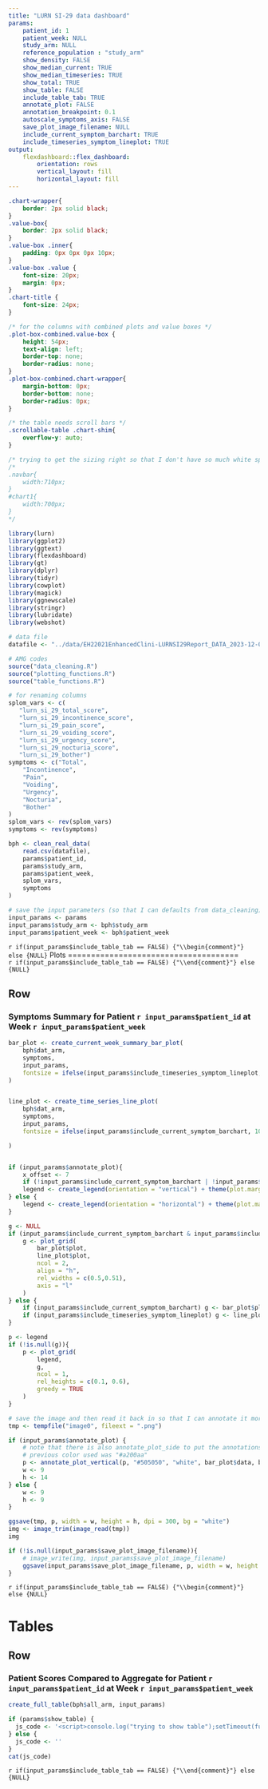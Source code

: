```yaml
---
title: "LURN SI-29 data dashboard"
params:
    patient_id: 1
    patient_week: NULL
    study_arm: NULL
    reference_population : "study_arm"
    show_density: FALSE
    show_median_current: TRUE
    show_median_timeseries: TRUE
    show_total: TRUE
    show_table: FALSE
    include_table_tab: TRUE
    annotate_plot: FALSE
    annotation_breakpoint: 0.1
    autoscale_symptoms_axis: FALSE
    save_plot_image_filename: NULL
    include_current_symptom_barchart: TRUE
    include_timeseries_symptom_lineplot: TRUE
output: 
    flexdashboard::flex_dashboard:
        orientation: rows
        vertical_layout: fill
        horizontal_layout: fill
---
```


```css
.chart-wrapper{
    border: 2px solid black;
}
.value-box{
    border: 2px solid black;
}
.value-box .inner{
    padding: 0px 0px 0px 10px;
}
.value-box .value {
    font-size: 20px;
    margin: 0px;
}
.chart-title {
    font-size: 24px;
}

/* for the columns with combined plots and value boxes */
.plot-box-combined.value-box {
    height: 54px;
    text-align: left;
    border-top: none;
    border-radius: none;
}
.plot-box-combined.chart-wrapper{
    margin-bottom: 0px;
    border-bottom: none;
    border-radius: 0px;
}

/* the table needs scroll bars */
.scrollable-table .chart-shim{
    overflow-y: auto;
}

/* trying to get the sizing right so that I don't have so much white space! */
/* 
.navbar{
    width:710px;
}
#chart1{
    width:700px;
}
*/
```


```r
library(lurn)
library(ggplot2)
library(ggtext)
library(flexdashboard)
library(gt)
library(dplyr)
library(tidyr)
library(cowplot)
library(magick)
library(ggnewscale)
library(stringr)
library(lubridate)
library(webshot)

# data file
datafile <- "../data/EH22021EnhancedClini-LURNSI29Report_DATA_2023-12-01_1444.csv"

# AMG codes
source("data_cleaning.R")
source("plotting_functions.R")
source("table_functions.R")

# for renaming columns
splom_vars <- c(
   "lurn_si_29_total_score", 
   "lurn_si_29_incontinence_score",
   "lurn_si_29_pain_score", 
   "lurn_si_29_voiding_score",
   "lurn_si_29_urgency_score", 
   "lurn_si_29_nocturia_score",
   "lurn_si_29_bother")
symptoms <- c("Total", 
    "Incontinence", 
    "Pain", 
    "Voiding", 
    "Urgency", 
    "Nocturia", 
    "Bother"
)
splom_vars <- rev(splom_vars)
symptoms <- rev(symptoms)

bph <- clean_real_data(
    read.csv(datafile), 
    params$patient_id,
    params$study_arm, 
    params$patient_week,
    splom_vars,
    symptoms
)

# save the input parameters (so that I can defaults from data_cleaning)
input_params <- params
input_params$study_arm <- bph$study_arm
input_params$patient_week <- bph$patient_week

```


`r if(input_params$include_table_tab == FALSE) {"\\begin{comment}"} else {NULL}`
Plots 
=====================================   
`r if(input_params$include_table_tab == FALSE) {"\\end{comment}"} else {NULL}`


Row {data-height=1200, id="chart1"}
-------------------------------------

### Symptoms Summary for Patient `r input_params$patient_id` at Week `r input_params$patient_week`
    
```r


bar_plot <- create_current_week_summary_bar_plot(
    bph$dat_arm, 
    symptoms, 
    input_params,
    fontsize = ifelse(input_params$include_timeseries_symptom_lineplot, 10, 14)
)


line_plot <- create_time_series_line_plot(
    bph$dat_arm, 
    symptoms, 
    input_params,
    fontsize = ifelse(input_params$include_current_symptom_barchart, 10, 14)

)


if (input_params$annotate_plot){
    x_offset <- 7
    if (!input_params$include_current_symptom_barchart | !input_params$include_timeseries_symptom_lineplot) x_offset <- 7.7
    legend <- create_legend(orientation = "vertical") + theme(plot.margin = margin(0, 0, 0, x_offset, "in"))
} else {
    legend <- create_legend(orientation = "horizontal") + theme(plot.margin = margin(0, 0, 0.1, 3, "in"))
}

g <- NULL
if (input_params$include_current_symptom_barchart & input_params$include_timeseries_symptom_lineplot){
    g <- plot_grid(
        bar_plot$plot, 
        line_plot$plot, 
        ncol = 2, 
        align = "h", 
        rel_widths = c(0.5,0.51), 
        axis = "l"
    )
} else {
    if (input_params$include_current_symptom_barchart) g <- bar_plot$plot
    if (input_params$include_timeseries_symptom_lineplot) g <- line_plot$plot
}

p <- legend
if (!is.null(g)){
    p <- plot_grid(
        legend,
        g,
        ncol = 1, 
        rel_heights = c(0.1, 0.6),
        greedy = TRUE
    )
}

# save the image and then read it back in so that I can annotate it more easily and have consistent sizing!
tmp <- tempfile("image0", fileext = ".png")

if (input_params$annotate_plot) {
    # note that there is also annotate_plot_side to put the annotations on the side
    # previous color used was "#a200aa"
    p <- annotate_plot_vertical(p, "#505050", "white", bar_plot$data, bar_plot$max_x, line_plot$data, line_plot$limits, input_params)
    w <- 9
    h <- 14
} else {
    w <- 9
    h <- 9
}

ggsave(tmp, p, width = w, height = h, dpi = 300, bg = "white")
img <- image_trim(image_read(tmp))
img

if (!is.null(input_params$save_plot_image_filename)){
    # image_write(img, input_params$save_plot_image_filename)
    ggsave(input_params$save_plot_image_filename, p, width = w, height = h, dpi = 300, bg = "white")
}

```


<!-- 
Row {data-height=125}
-------------------------------------

### Description
The figures above show results from survey(s) you filled out recording the level of your symptoms at each doctor visit.  

The panels on the left show your current symptoms in color-filled rectangles compared to a reference population shown in gray lines. The panels on the right show your symptoms over time in color-filled circles compared to the same reference population shown in gray dashed lines. 

In all panels, the color indicates how your symptom level compares with that of the reference population, with blue being lower and orange being higher than the reference population, as indicated by the colorbar at the bottom.   
-->


`r if(input_params$include_table_tab == FALSE) {"\\begin{comment}"} else {NULL}`

Tables 
=====================================  

Row {data-width=1050}
-------------------------------------

### Patient Scores Compared to Aggregate for Patient `r input_params$patient_id` at Week `r input_params$patient_week` {class="scrollable-table"}

```r
create_full_table(bph$all_arm, input_params)
```


<!-- used to click on the Tables panel so that I can render it -->
```r
if (params$show_table) {
  js_code <- '<script>console.log("trying to show table");setTimeout(function() {var tablesPanel = document.querySelector(\'a[href="#tables"]\');tablesPanel.click();}, 100);</script>'
} else {
  js_code <- ''
}
cat(js_code)
```

`r if(input_params$include_table_tab == FALSE) {"\\end{comment}"} else {NULL}`
